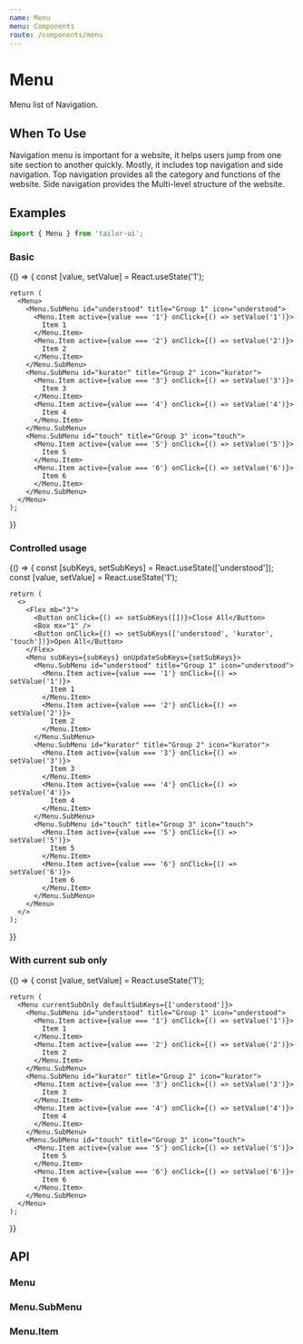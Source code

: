 ```yaml
---
name: Menu
menu: Components
route: /components/menu
---
```



# Menu

Menu list of Navigation.

## When To Use

Navigation menu is important for a website, it helps users jump from one site section to another quickly. Mostly, it includes top navigation and side navigation. Top navigation provides all the category and functions of the website. Side navigation provides the Multi-level structure of the website.

## Examples

```js
import { Menu } from 'tailor-ui';
```

### Basic

<Playground>
  {() => {
    const [value, setValue] = React.useState('1');

    return (
      <Menu>
        <Menu.SubMenu id="understood" title="Group 1" icon="understood">
          <Menu.Item active={value === '1'} onClick={() => setValue('1')}>
            Item 1
          </Menu.Item>
          <Menu.Item active={value === '2'} onClick={() => setValue('2')}>
            Item 2
          </Menu.Item>
        </Menu.SubMenu>
        <Menu.SubMenu id="kurator" title="Group 2" icon="kurator">
          <Menu.Item active={value === '3'} onClick={() => setValue('3')}>
            Item 3
          </Menu.Item>
          <Menu.Item active={value === '4'} onClick={() => setValue('4')}>
            Item 4
          </Menu.Item>
        </Menu.SubMenu>
        <Menu.SubMenu id="touch" title="Group 3" icon="touch">
          <Menu.Item active={value === '5'} onClick={() => setValue('5')}>
            Item 5
          </Menu.Item>
          <Menu.Item active={value === '6'} onClick={() => setValue('6')}>
            Item 6
          </Menu.Item>
        </Menu.SubMenu>
      </Menu>
    );

}}

</Playground>

### Controlled usage

<Playground>
  {() => {
    const [subKeys, setSubKeys] = React.useState(['understood']);
    const [value, setValue] = React.useState('1');

    return (
      <>
        <Flex mb="3">
          <Button onClick={() => setSubKeys([])}>Close All</Button>
          <Box mx="1" />
          <Button onClick={() => setSubKeys(['understood', 'kurator', 'touch'])}>Open All</Button>
        </Flex>
        <Menu subKeys={subKeys} onUpdateSubKeys={setSubKeys}>
          <Menu.SubMenu id="understood" title="Group 1" icon="understood">
            <Menu.Item active={value === '1'} onClick={() => setValue('1')}>
              Item 1
            </Menu.Item>
            <Menu.Item active={value === '2'} onClick={() => setValue('2')}>
              Item 2
            </Menu.Item>
          </Menu.SubMenu>
          <Menu.SubMenu id="kurator" title="Group 2" icon="kurator">
            <Menu.Item active={value === '3'} onClick={() => setValue('3')}>
              Item 3
            </Menu.Item>
            <Menu.Item active={value === '4'} onClick={() => setValue('4')}>
              Item 4
            </Menu.Item>
          </Menu.SubMenu>
          <Menu.SubMenu id="touch" title="Group 3" icon="touch">
            <Menu.Item active={value === '5'} onClick={() => setValue('5')}>
              Item 5
            </Menu.Item>
            <Menu.Item active={value === '6'} onClick={() => setValue('6')}>
              Item 6
            </Menu.Item>
          </Menu.SubMenu>
        </Menu>
      </>
    );

}}

</Playground>

### With current sub only

<Playground>
  {() => {
    const [value, setValue] = React.useState('1');

    return (
      <Menu currentSubOnly defaultSubKeys={['understood']}>
        <Menu.SubMenu id="understood" title="Group 1" icon="understood">
          <Menu.Item active={value === '1'} onClick={() => setValue('1')}>
            Item 1
          </Menu.Item>
          <Menu.Item active={value === '2'} onClick={() => setValue('2')}>
            Item 2
          </Menu.Item>
        </Menu.SubMenu>
        <Menu.SubMenu id="kurator" title="Group 2" icon="kurator">
          <Menu.Item active={value === '3'} onClick={() => setValue('3')}>
            Item 3
          </Menu.Item>
          <Menu.Item active={value === '4'} onClick={() => setValue('4')}>
            Item 4
          </Menu.Item>
        </Menu.SubMenu>
        <Menu.SubMenu id="touch" title="Group 3" icon="touch">
          <Menu.Item active={value === '5'} onClick={() => setValue('5')}>
            Item 5
          </Menu.Item>
          <Menu.Item active={value === '6'} onClick={() => setValue('6')}>
            Item 6
          </Menu.Item>
        </Menu.SubMenu>
      </Menu>
    );

}}

</Playground>

## API

### Menu

<!-- FIXME: API Table -->
<!-- <PropsTable of={Menu} /> -->

### Menu.SubMenu

<!-- FIXME: API Table -->
<!-- <PropsTable of={Menu.SubMenu} /> -->

### Menu.Item

<!-- FIXME: API Table -->
<!-- <PropsTable of={Menu.Item} /> -->

